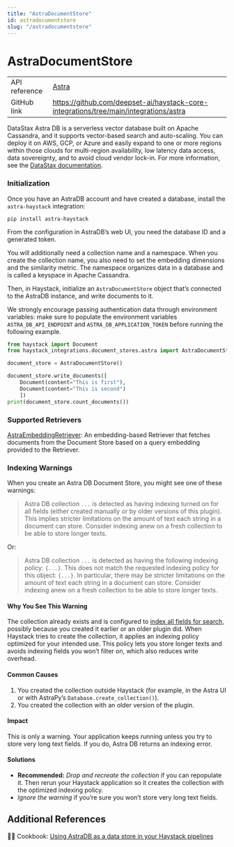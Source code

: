 ```yaml
---
title: "AstraDocumentStore"
id: astradocumentstore
slug: "/astradocumentstore"
---
```


# AstraDocumentStore

|  |  |
| --- | --- |
| API reference | [Astra](/reference/integrations-astra)                                                         |
| GitHub link   | https://github.com/deepset-ai/haystack-core-integrations/tree/main/integrations/astra |

DataStax Astra DB is a serverless vector database built on Apache Cassandra, and it supports vector-based search and auto-scaling. You can deploy it on AWS, GCP, or Azure and easily expand to one or more regions within those clouds for multi-region availability, low latency data access, data sovereignty, and to avoid cloud vendor lock-in. For more information, see the [DataStax documentation](https://docs.datastax.com/en/home/docs/index.html).

### Initialization

Once you have an AstraDB account and have created a database, install the `astra-haystack` integration:

```shell
pip install astra-haystack
```

From the configuration in AstraDB’s web UI, you need the database ID and a generated token.

You will additionally need a collection name and a namespace. When you create the collection name, you also need to set the embedding dimensions and the similarity metric. The namespace organizes data in a database and is called a keyspace in Apache Cassandra.

Then, in Haystack, initialize an `AstraDocumentStore` object that’s connected to the AstraDB instance, and write documents to it.

We strongly encourage passing authentication data through environment variables: make sure to populate the environment variables `ASTRA_DB_API_ENDPOINT` and  `ASTRA_DB_APPLICATION_TOKEN`  before running the following example.

```python
from haystack import Document
from haystack_integrations.document_stores.astra import AstraDocumentStore

document_store = AstraDocumentStore()

document_store.write_documents([
    Document(content="This is first"),
    Document(content="This is second")
    ])
print(document_store.count_documents())
```

### Supported Retrievers

[AstraEmbeddingRetriever](../pipeline-components/retrievers/astraretriever.mdx): An embedding-based Retriever that fetches documents from the Document Store based on a query embedding provided to the Retriever.

### Indexing Warnings

When you create an Astra DB Document Store, you might see one of these warnings:

> Astra DB collection `...` is detected as having indexing turned on for all fields (either created manually or by older versions of this plugin). This implies stricter limitations on the amount of text each string in a document can store. Consider indexing anew on a fresh collection to be able to store longer texts.

Or:

> Astra DB collection `...` is detected as having the following indexing policy: `{...}`. This does not match the requested indexing policy for this object: `{...}`. In particular, there may be stricter limitations on the amount of text each string in a document can store. Consider indexing anew on a fresh collection to be able to store longer texts.

#### Why You See This Warning

The collection already exists and is configured to [index all fields for search](https://docs.datastax.com/en/astra-db-serverless/api-reference/collections.html#the-indexing-option), possibly because you created it earlier or an older plugin did. When Haystack tries to create the collection, it applies an indexing policy optimized for your intended use. This policy lets you store longer texts and avoids indexing fields you won’t filter on, which also reduces write overhead.

#### Common Causes

1. You created the collection outside Haystack (for example, in the Astra UI or with AstraPy’s `Database.create_collection()`).
2. You created the collection with an older version of the plugin.

#### Impact

This is only a warning. Your application keeps running unless you try to store very long text fields. If you do, Astra DB returns an indexing error.

#### Solutions

- **Recommended:** _Drop and recreate the collection_ if you can repopulate it. Then rerun your Haystack application so it creates the collection with the optimized indexing policy.
- _Ignore the warning_ if you’re sure you won’t store very long text fields.

## Additional References

:cook: Cookbook: [Using AstraDB as a data store in your Haystack pipelines](https://haystack.deepset.ai/cookbook/astradb_haystack_integration)
